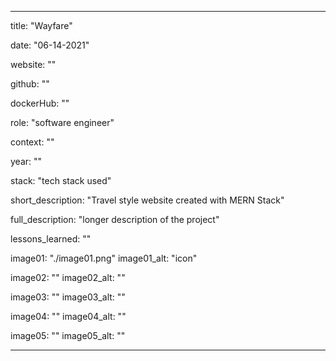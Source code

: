 ---

title: "Wayfare"

date: "06-14-2021"

website: ""

github: ""

dockerHub: ""

role: "software engineer"

context: ""

year: ""

stack: "tech stack used"

short_description: "Travel style website created with MERN Stack"

full_description: "longer description of the project"

lessons_learned: ""

image01: "./image01.png"
image01_alt: "icon"

image02: ""
image02_alt: ""

image03: ""
image03_alt: ""

image04: ""
image04_alt: ""

image05: ""
image05_alt: ""

---